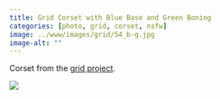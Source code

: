 ```yaml
---
title: Grid Corset with Blue Base and Green Boning
categories: [photo, grid, corset, nsfw]
image: ../www/images/grid/54_b-g.jpg
image-alt: ""
---
```


Corset from the [grid project](/posts/2025-01-27_grid-project.html).

![](../www/images/grid/54_b-g.jpg)

